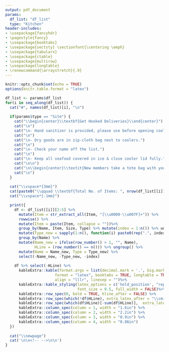 ```yaml
---
output: pdf_document
params:
  df_list: "df_list"
  type: "Kitchen"
header-includes:
- \usepackage{fancyhdr}
- \pagestyle{fancy}
- \usepackage{booktabs}
- \usepackage{sectsty} \sectionfont{\centering \emph}
- \usepackage{tabularx}
- \usepackage{ctable}
- \usepackage{multirow}
- \usepackage{longtable}
- \renewcommand{\arraystretch}{.9}
---
```


```r
knitr::opts_chunk$set(echo = TRUE)
options(knitr.table.format = "latex")
```



```r
df_list <- params$df_list
for(i in seq_along(df_list)) {
  cat("#", names(df_list)[i], "\n")
    
  if(params$type == "Site") {
    cat("\\begin{center}\\textbf{Get Hooked Deliveries}\\end{center}")
    cat("\n")
    cat("\n- Hand sanitizer is provided, please use before opening coolers")
    cat("\n")
    cat("\n- Dry goods are in zip-cloth bag next to coolers.")
    cat("\n")
    cat("\n- Check your name off the list.")
    cat("\n")
    cat("\n- Keep all seafood covered in ice & close cooler lid fully.")
    cat("\n\n")
    cat("\n\\begin{center}\\textit{New members take a tote bag with your name on it}\\end{center}")
    cat("\n")
  }
  
  cat("\\vspace*{3mm}")
  cat(paste0("\\qquad \\textbf{Total No. of Items: ", nrow(df_list[[i]]), "}"))
  cat("\\vspace*{-1mm}")

  print({
    df <- df_list[[i]][2:5] %>%
      mutate(Item = str_extract_all(Item, "[\\u0000-\\u007F]+")) %>%
      rowwise() %>%
      mutate(Item = paste(Item, collapse = ""))%>%
      group_by(Name, Item, Size, Type) %>% mutate(index = 1:n()) %>% ungroup %>%
      mutate(Type_new = sapply(1:n(), function(i) paste0(rep(".", index[i]-1), Type[i])))%>%
      group_by(Name) %>%
      mutate(Name_new = ifelse(row_number() > 1, "", Name),
             HLine = (row_number() == n())) %>% ungroup() %>%
      mutate(Name = Name_new, Type = Type_new) %>%
      select(-Name_new, -Type_new, -index)
    
    df %>% select(-HLine) %>%
      kableExtra::kable(format.args = list(decimal.mark = '.', big.mark = ","),
                      format = "latex", booktabs = TRUE, longtable = TRUE,
                      align = "lllr", linesep = "")%>%
      kableExtra::kable_styling(latex_options = c('hold_position', "repeat_header"),
                                font_size = 9.5, full_width = FALSE)%>%
      kableExtra::row_spec(0, bold = TRUE, hline_after = FALSE) %>%
      kableExtra::row_spec(which(!df$HLine), extra_latex_after = "\\cmidrule{2-4}", hline_after = FALSE) %>%
      kableExtra::row_spec(which(df$HLine)[-sum(df$HLine)],  extra_latex_after = "\\cmidrule{1-4}", hline_after = FALSE) %>%
      kableExtra::column_spec(column = 1, width = "1.6in") %>%
      kableExtra::column_spec(column = 2, width = "2.2in") %>%
      kableExtra::column_spec(column = 3, width = "0.9in") %>%
      kableExtra::column_spec(column = 4, width = "0.86in")
  })
  
  cat("\\newpage")
  cat('\n\n<!-- -->\n\n')
}
```
